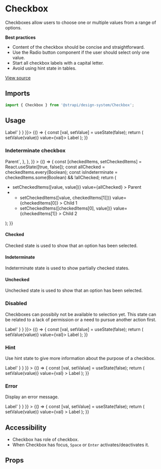 <!--- Button.stories.mdx --->


<Meta title="Design System/Molecules/Checkbox" component={Checkbox} />

# Checkbox

Checkboxes allow users to choose one or multiple values from a range of options. 

**Best practices**

- Content of the checkbox should be concise and straightforward.
- Use the Radio button component if the user should select only one value.
- Start all checkbox labels with a capital letter.
- Avoid using hint state in tables.

[View source](https://github.com/strapi/design-system-experiments/tree/develop/packages/strapi-design-system/src/Checkbox)

## Imports

```js
import { Checkbox } from '@strapi/design-system/Checkbox';
```

## Usage

<Canvas withSource="open">
  <Story name="default" parameters={{ docs: { source: { code: '<Checkbox>Label</Checkbox>' } } }}>
    {() => {
      const [val, setValue] = useState(false);
      return (
        <Checkbox id="default" name="default" onValueChange={(value) => setValue(value)} value={val}>
          Label
        </Checkbox>
      );
    }}
  </Story>
</Canvas>


### Indeterminate checkbox

<Canvas withSource="open">
  <Story
    name="indeterminate"
    parameters={{
      docs: {
        source: {
          code: `<Checkbox indeterminate>Parent</Checkbox>`,
        },
      },
    }}
  >
    {() => {
      const [checkedItems, setCheckedItems] = React.useState([true, false]);
      const allChecked = checkedItems.every(Boolean);
      const isIndeterminate = checkedItems.some(Boolean) && !allChecked;
      return (
        <ul>
          <li>
            <Checkbox
              id="parent"
              name="parent"
              indeterminate={isIndeterminate}
              onValueChange={(value) => setCheckedItems([value, value])}
              value={allChecked}
            >
              Parent
            </Checkbox>
          </li>
          <li>
            <ul>
              <li>
                <Checkbox
                  id="child1"
                  name="child1"
                  onValueChange={(value) => setCheckedItems([value, checkedItems[1]])}
                  value={checkedItems[0]}
                >
                  Child 1
                </Checkbox>
              </li>
              <li>
                <Checkbox
                  id="child2"
                  name="child2"
                  onValueChange={(value) => setCheckedItems([checkedItems[0], value])}
                  value={checkedItems[1]}
                >
                  Child 2
                </Checkbox>
              </li>
            </ul>
          </li>
        </ul>
      );
    }}
  </Story>
</Canvas>

#### Checked

Checked state is used to show that an option has been selected. 

#### Indeterminate

Indeterminate state is used to show partially checked states.

#### Unchecked

Unchecked state is used to show that an option has been selected.

### Disabled

Checkboxes can possibily not be available to selection yet. This state can be related to a lack of permission or a need to pursue another action first. 

<Canvas withSource="open">
  <Story name="disabled" parameters={{ docs: { source: { code: '<Checkbox disabled>Label</Checkbox>' } } }}>
    {() => {
      const [val, setValue] = useState(false);
      return (
        <Checkbox disabled id="default" name="default" onValueChange={(value) => setValue(value)} value={val}>
          Label
        </Checkbox>
      );
    }}
  </Story>
</Canvas>

### Hint

Use hint state to give more information about the purpose of a checkbox. 

<Canvas withSource="open">
  <Story
    name="hint"
    parameters={{ docs: { source: { code: '<Checkbox hint="Description line lorem ipsum">Label</Checkbox>' } } }}
  >
    {() => {
      const [val, setValue] = useState(false);
      return (
        <Checkbox
          hint="Description line lorem ipsum"
          id="default"
          name="default"
          onValueChange={(value) => setValue(value)}
          value={val}
        >
          Label
        </Checkbox>
      );
    }}
  </Story>
</Canvas>

### Error

Display an error message.

<Canvas withSource="open">
  <Story
    name="error"
    parameters={{ docs: { source: { code: '<Checkbox error="Description line lorem ipsum">Label</Checkbox>' } } }}
  >
    {() => {
      const [val, setValue] = useState(false);
      return (
        <Checkbox
          error="Description line lorem ipsum"
          id="default"
          name="default"
          onValueChange={(value) => setValue(value)}
          value={val}
        >
          Label
        </Checkbox>
      );
    }}
  </Story>
</Canvas>

## Accessibility

- Checkbox has role of checkbox.
- When Checkbox has focus, `Space` or `Enter` activates/deactivates it.

## Props

<ArgsTable of={Checkbox} />
